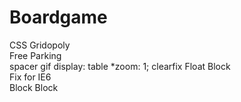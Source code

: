 

# Boardgame

<div className={Board.grid}>
  <div className={Board.branding}>CSS Gridopoly</div>
  <div className={`${Board.corner_space} ${Board.corner_space_topleft}`}>
    Free Parking
  </div>
  <Space position="top" color="red" price="1kb">
    spacer gif
  </Space>
  <Space position="top" color="red" price="1kb">
    display: table
  </Space>
  <Space position="top" color="red" price="1kb">
    *zoom: 1;
  </Space>
  <Space position="top" color="#444" price="1kb">
    clearfix
  </Space>
  <Space position="top" color="#444" price="1kb">
    Float
  </Space>
  <Space position="top" color="#444" price="1kb">
    Block
  </Space>
  <div className={`${Board.corner_space} ${Board.corner_space_topleft}`}>
    Fix for IE6
  </div>
  <Space position="left" color="red" price="1kb">
    Block
  </Space>
  <Space position="left" color="red" price="1kb">
    Block
  </Space>
</div>
